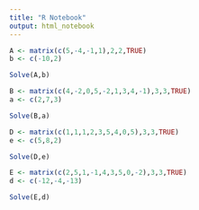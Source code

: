 ---
title: "R Notebook"
output: html_notebook
---



```{r}
A <- matrix(c(5,-4,-1,1),2,2,TRUE)
b <- c(-10,2)

Solve(A,b)


```
```{r}
B <- matrix(c(4,-2,0,5,-2,1,3,4,-1),3,3,TRUE)
a <- c(2,7,3)

Solve(B,a)
```

```{r}
D <- matrix(c(1,1,1,2,3,5,4,0,5),3,3,TRUE)
e <- c(5,8,2)

Solve(D,e)
```
```{r}
E <- matrix(c(2,5,1,-1,4,3,5,0,-2),3,3,TRUE)
d <- c(-12,-4,-13)

Solve(E,d)
```

